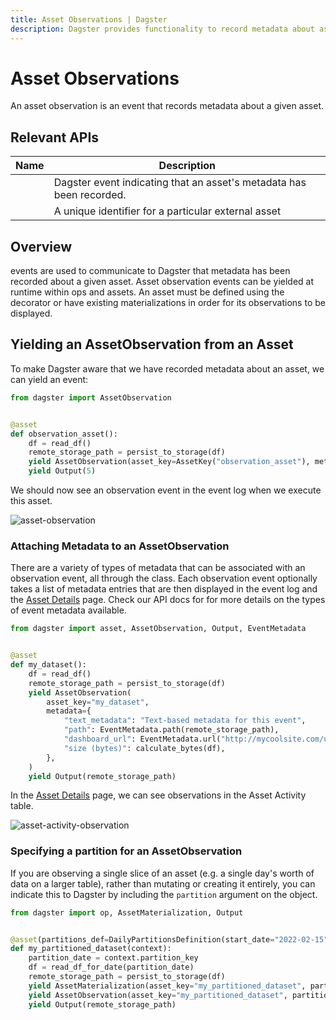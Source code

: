 ```yaml
---
title: Asset Observations | Dagster
description: Dagster provides functionality to record metadata about assets.
---
```


# Asset Observations

An asset observation is an event that records metadata about a given asset.

## Relevant APIs

| Name                                                    | Description                                                          |
| ------------------------------------------------------- | -------------------------------------------------------------------- |
| <PyObject module="dagster" object="AssetObservation" /> | Dagster event indicating that an asset's metadata has been recorded. |
| <PyObject module="dagster" object="AssetKey" />         | A unique identifier for a particular external asset                  |

## Overview

<PyObject module="dagster" object="AssetObservation" /> events are used to communicate
to Dagster that metadata has been recorded about a given asset. Asset observation
events can be yielded at runtime within ops and assets. An asset must be defined
using the <PyObject object="asset" decorator /> decorator or have existing materializations
in order for its observations to be displayed.

## Yielding an AssetObservation from an Asset

To make Dagster aware that we have recorded metadata about an asset, we can yield an <PyObject module="dagster" object="AssetObservation" /> event:

```python file=/concepts/assets/observations.py startafter=start_observation_asset_marker_0 endbefore=end_observation_asset_marker_0
from dagster import AssetObservation


@asset
def observation_asset():
    df = read_df()
    remote_storage_path = persist_to_storage(df)
    yield AssetObservation(asset_key=AssetKey("observation_asset"), metadata={"num_rows": len(df)})
    yield Output(5)
```

We should now see an observation event in the event log when we execute this asset.

<Image
alt="asset-observation"
src="/images/concepts/assets/asset-observation.png"
width={1417}
height={917}
/>

### Attaching Metadata to an AssetObservation

There are a variety of types of metadata that can be associated with an observation event, all through the <PyObject module="dagster" object="EventMetadataEntry" /> class. Each observation event optionally takes a list of metadata entries that are then displayed in the event log and the [Asset Details](/concepts/dagit/dagit#asset-details) page. Check our API docs for <PyObject module="dagster" object="EventMetadataEntry" /> for more details on the types of event metadata available.

```python file=concepts/assets/observations.py startafter=start_observation_asset_marker_2 endbefore=end_observation_asset_marker_2
from dagster import asset, AssetObservation, Output, EventMetadata


@asset
def my_dataset():
    df = read_df()
    remote_storage_path = persist_to_storage(df)
    yield AssetObservation(
        asset_key="my_dataset",
        metadata={
            "text_metadata": "Text-based metadata for this event",
            "path": EventMetadata.path(remote_storage_path),
            "dashboard_url": EventMetadata.url("http://mycoolsite.com/url_for_my_data"),
            "size (bytes)": calculate_bytes(df),
        },
    )
    yield Output(remote_storage_path)
```

In the [Asset Details](/concepts/dagit/dagit#asset-details) page, we can see observations in the Asset Activity table.

<Image
alt="asset-activity-observation"
src="/images/concepts/assets/asset-activity-observation.png"
width={1758}
height={1146}
/>

### Specifying a partition for an AssetObservation

If you are observing a single slice of an asset (e.g. a single day's worth of data on a larger table), rather than mutating or creating it entirely, you can indicate this to Dagster by including the `partition` argument on the object.

```python file=/concepts/assets/observations.py startafter=start_partitioned_asset_observation endbefore=end_partitioned_asset_observation
from dagster import op, AssetMaterialization, Output


@asset(partitions_def=DailyPartitionsDefinition(start_date="2022-02-15"))
def my_partitioned_dataset(context):
    partition_date = context.partition_key
    df = read_df_for_date(partition_date)
    remote_storage_path = persist_to_storage(df)
    yield AssetMaterialization(asset_key="my_partitioned_dataset", partition=partition_date)
    yield AssetObservation(asset_key="my_partitioned_dataset", partition=partition_date)
    yield Output(remote_storage_path)
```
